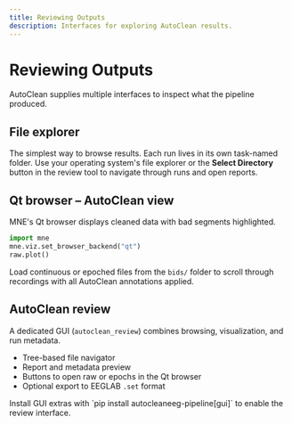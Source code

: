 ```yaml
---
title: Reviewing Outputs
description: Interfaces for exploring AutoClean results.
---
```


# Reviewing Outputs

AutoClean supplies multiple interfaces to inspect what the pipeline produced.

## File explorer

The simplest way to browse results. Each run lives in its own task-named folder. Use your operating system's file explorer or the **Select Directory** button in the review tool to navigate through runs and open reports.

## Qt browser – AutoClean view

MNE's Qt browser displays cleaned data with bad segments highlighted.

```python
import mne
mne.viz.set_browser_backend("qt")
raw.plot()
```

Load continuous or epoched files from the `bids/` folder to scroll through recordings with all AutoClean annotations applied.

## AutoClean review

A dedicated GUI (`autoclean_review`) combines browsing, visualization, and run metadata.

- Tree-based file navigator
- Report and metadata preview
- Buttons to open raw or epochs in the Qt browser
- Optional export to EEGLAB `.set` format

<Tip>
Install GUI extras with `pip install autocleaneeg-pipeline[gui]` to enable the review interface.
</Tip>


